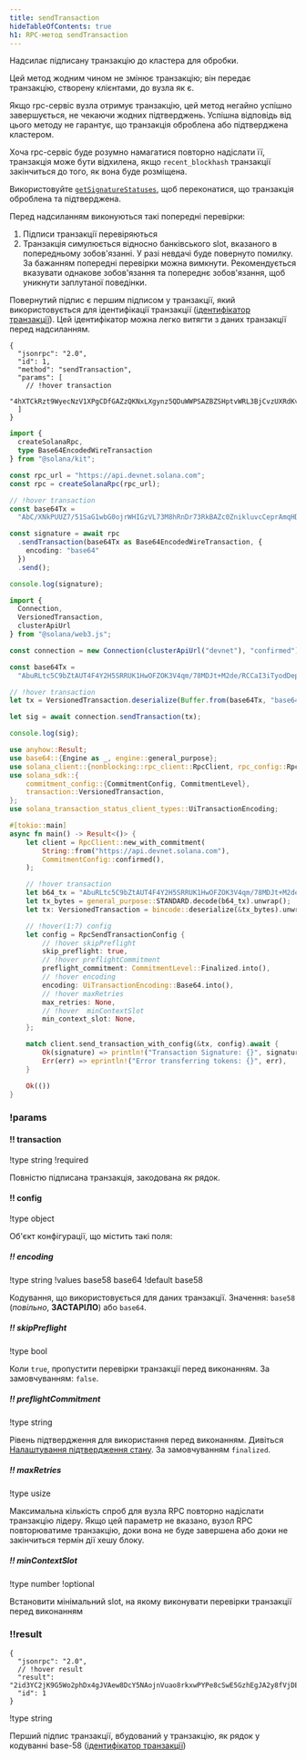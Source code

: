 ```yaml
---
title: sendTransaction
hideTableOfContents: true
h1: RPC-метод sendTransaction
---
```


Надсилає підписану транзакцію до кластера для обробки.

Цей метод жодним чином не змінює транзакцію; він передає транзакцію, створену
клієнтами, до вузла як є.

Якщо rpc-сервіс вузла отримує транзакцію, цей метод негайно успішно
завершується, не чекаючи жодних підтверджень. Успішна відповідь від цього методу
не гарантує, що транзакція оброблена або підтверджена кластером.

Хоча rpc-сервіс буде розумно намагатися повторно надіслати її, транзакція може
бути відхилена, якщо `recent_blockhash` транзакції закінчиться до того, як вона
буде розміщена.

Використовуйте [`getSignatureStatuses`](/docs/rpc/http/getsignaturestatuses),
щоб переконатися, що транзакція оброблена та підтверджена.

Перед надсиланням виконуються такі попередні перевірки:

1. Підписи транзакції перевіряються
2. Транзакція симулюється відносно банківського slot, вказаного в попередньому
   зобов'язанні. У разі невдачі буде повернуто помилку. За бажанням попередні
   перевірки можна вимкнути. Рекомендується вказувати однакове зобов'язання та
   попереднє зобов'язання, щоб уникнути заплутаної поведінки.

Повернутий підпис є першим підписом у транзакції, який використовується для
ідентифікації транзакції
([ідентифікатор транзакції](/docs/references/terminology#transaction-id)). Цей
ідентифікатор можна легко витягти з даних транзакції перед надсиланням.

<APIMethod>

```jsonc !!request curl
{
  "jsonrpc": "2.0",
  "id": 1,
  "method": "sendTransaction",
  "params": [
    // !hover transaction
    "4hXTCkRzt9WyecNzV1XPgCDfGAZzQKNxLXgynz5QDuWWPSAZBZSHptvWRL3BjCvzUXRdKvHL2b7yGrRQcWyaqsaBCncVG7BFggS8w9snUts67BSh3EqKpXLUm5UMHfD7ZBe9GhARjbNQMLJ1QD3Spr6oMTBU6EhdB4RD8CP2xUxr2u3d6fos36PD98XS6oX8TQjLpsMwncs5DAMiD4nNnR8NBfyghGCWvCVifVwvA8B8TJxE1aiyiv2L429BCWfyzAme5sZW8rDb14NeCQHhZbtNqfXhcp2tAnaAT"
  ]
}
```

```ts !!request title="Kit"
import {
  createSolanaRpc,
  type Base64EncodedWireTransaction
} from "@solana/kit";

const rpc_url = "https://api.devnet.solana.com";
const rpc = createSolanaRpc(rpc_url);

// !hover transaction
const base64Tx =
  "AbC/XNkPUUZ7/51SaG1wbG0ojrWHIGzVL73M8hRnDr73RkBAZc0ZnikluvcCeprAmqHDJrcPxPUbvEJMVBIiVQeAAQABAzfDSQC/GjcggrLsDpYz7jAlT+Gca846HqtFb8UQMM9cCWPIi4AX32PV8HrY7/1WgoRc3IATttceZsUMeQ1qx7UAAAAAAAAAAAAAAAAAAAAAAAAAAAAAAAAAAAAAAAAAAIgsVWEgMTiOYp63gTtuYGw+izfm6wKQdivpiXQBpNnYAQICAAEMAgAAAEBCDwAAAAAAAA==";

const signature = await rpc
  .sendTransaction(base64Tx as Base64EncodedWireTransaction, {
    encoding: "base64"
  })
  .send();

console.log(signature);
```

```ts !!request title="web3.js"
import {
  Connection,
  VersionedTransaction,
  clusterApiUrl
} from "@solana/web3.js";

const connection = new Connection(clusterApiUrl("devnet"), "confirmed");

const base64Tx =
  "AbuRLtc5C9bZtAUT4F4Y2H5SRRUK1HwOFZOK3V4qm/78MDJt+M2de/RCCaI3iTyodDepmrkUWbss0XRHS0lk5AOAAQABAzfDSQC/GjcggrLsDpYz7jAlT+Gca846HqtFb8UQMM9cCWPIi4AX32PV8HrY7/1WgoRc3IATttceZsUMeQ1qx7UAAAAAAAAAAAAAAAAAAAAAAAAAAAAAAAAAAAAAAAAAAD2dTRgcJmzcoGH1R3c2WqtHah2H19KvbC1p6BxLDqfoAQICAAEMAgAAAADKmjsAAAAAAA==";

// !hover transaction
let tx = VersionedTransaction.deserialize(Buffer.from(base64Tx, "base64"));

let sig = await connection.sendTransaction(tx);

console.log(sig);
```

```rs !!request title="Rust"
use anyhow::Result;
use base64::{Engine as _, engine::general_purpose};
use solana_client::{nonblocking::rpc_client::RpcClient, rpc_config::RpcSendTransactionConfig};
use solana_sdk::{
    commitment_config::{CommitmentConfig, CommitmentLevel},
    transaction::VersionedTransaction,
};
use solana_transaction_status_client_types::UiTransactionEncoding;

#[tokio::main]
async fn main() -> Result<()> {
    let client = RpcClient::new_with_commitment(
        String::from("https://api.devnet.solana.com"),
        CommitmentConfig::confirmed(),
    );

    // !hover transaction
    let b64_tx = "AbuRLtc5C9bZtAUT4F4Y2H5SRRUK1HwOFZOK3V4qm/78MDJt+M2de/RCCaI3iTyodDepmrkUWbss0XRHS0lk5AOAAQABAzfDSQC/GjcggrLsDpYz7jAlT+Gca846HqtFb8UQMM9cCWPIi4AX32PV8HrY7/1WgoRc3IATttceZsUMeQ1qx7UAAAAAAAAAAAAAAAAAAAAAAAAAAAAAAAAAAAAAAAAAAD2dTRgcJmzcoGH1R3c2WqtHah2H19KvbC1p6BxLDqfoAQICAAEMAgAAAADKmjsAAAAAAA==";
    let tx_bytes = general_purpose::STANDARD.decode(b64_tx).unwrap();
    let tx: VersionedTransaction = bincode::deserialize(&tx_bytes).unwrap();

    // !hover(1:7) config
    let config = RpcSendTransactionConfig {
        // !hover skipPreflight
        skip_preflight: true,
        // !hover preflightCommitment
        preflight_commitment: CommitmentLevel::Finalized.into(),
        // !hover encoding
        encoding: UiTransactionEncoding::Base64.into(),
        // !hover maxRetries
        max_retries: None,
        // !hover  minContextSlot
        min_context_slot: None,
    };

    match client.send_transaction_with_config(&tx, config).await {
        Ok(signature) => println!("Transaction Signature: {}", signature),
        Err(err) => eprintln!("Error transferring tokens: {}", err),
    }

    Ok(())
}
```

### !params

#### !! transaction

!type string
!required

Повністю підписана транзакція, закодована як рядок.

#### !! config

!type object

Об'єкт конфігурації, що містить такі поля:

##### !! encoding

!type string
!values base58 base64
!default base58

Кодування, що використовується для даних транзакції. Значення: `base58`
(_повільно_, **ЗАСТАРІЛО**) або `base64`.

##### !! skipPreflight

!type bool

Коли `true`, пропустити перевірки транзакції перед виконанням. За замовчуванням:
`false`.

##### !! preflightCommitment

!type string

Рівень підтвердження для використання перед виконанням. Дивіться
[Налаштування підтвердження стану](/docs/rpc#configuring-state-commitment).
За замовчуванням `finalized`.

##### !! maxRetries

!type usize

Максимальна кількість спроб для вузла RPC повторно надіслати транзакцію лідеру.
Якщо цей параметр не вказано, вузол RPC повторюватиме транзакцію, доки вона не
буде завершена або доки не закінчиться термін дії хешу блоку.

##### !! minContextSlot

!type number
!optional

Встановити мінімальний slot, на якому виконувати перевірки транзакції перед
виконанням

### !!result

```jsonc !response
{
  "jsonrpc": "2.0",
  // !hover result
  "result": "2id3YC2jK9G5Wo2phDx4gJVAew8DcY5NAojnVuao8rkxwPYPe8cSwE5GzhEgJA2y8fVjDEo6iR6ykBvDxrTQrtpb",
  "id": 1
}
```

!type string

Перший підпис транзакції, вбудований у транзакцію, як рядок у кодуванні base-58
([ідентифікатор транзакції](/docs/references/terminology#transaction-id))

</APIMethod>
